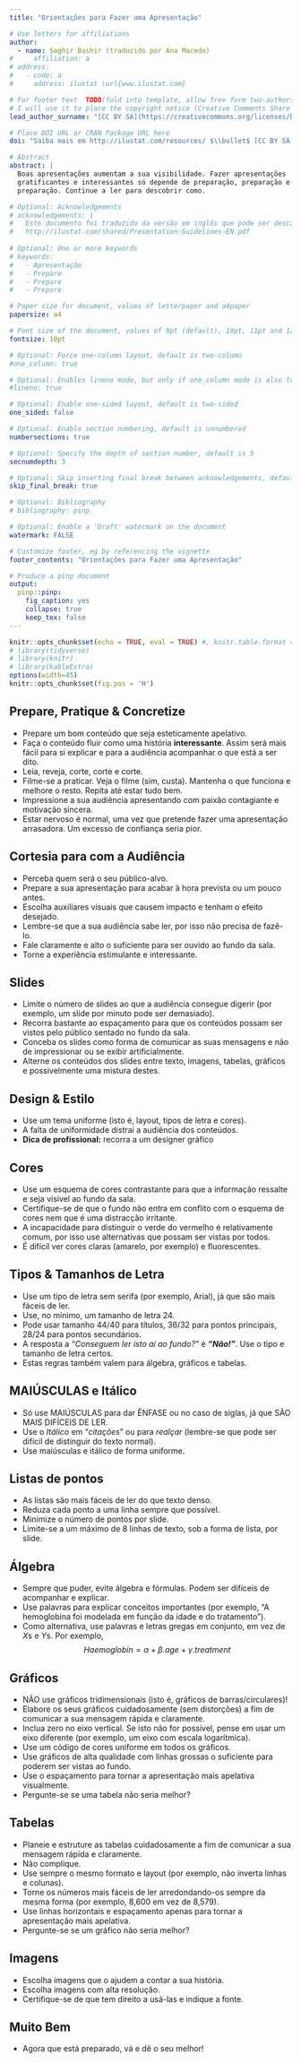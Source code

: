 ```yaml
---
title: "Orientações para Fazer uma Apresentação"

# Use letters for affiliations
author:
  - name: Saghir Bashir (traduzido por Ana Macedo)
#     affiliation: a
# address:
#   - code: a
#     address: ilustat \url{www.ilustat.com}

# For footer text  TODO(fold into template, allow free form two-authors)
# I will use it to place the copyright notice (Creative Comments Share Alike)
lead_author_surname: "[CC BY SA](https://creativecommons.org/licenses/by-sa/4.0/) [ilustat](http://ilustat.com/) $\\bullet$ [info@ilustat.com](mailto:info@ilustat.com)"

# Place DOI URL or CRAN Package URL here
doi: "Saiba mais em http://ilustat.com/resources/ $\\bullet$ [CC BY SA](https://creativecommons.org/licenses/by-sa/4.0/) [ilustat](http://ilustat.com/) $\\bullet$ [info@ilustat.com](mailto:info@ilustat.com)"

# Abstract
abstract: |
  Boas apresentações aumentam a sua visibilidade. Fazer apresentações
  gratificantes e interessantes só depende de preparação, preparação e
  preparação. Continue a ler para descobrir como.

# Optional: Acknowledgements
# acknowledgements: |
#   Este documento foi traduzido da versão em inglês que pode ser descarregada em:
#   http://ilustat.com/shared/Presentation-Guidelines-EN.pdf
  
# Optional: One or more keywords
# keywords:
#   - Apresentação
#   - Prepare
#   - Prepare
#   - Prepare

# Paper size for document, values of letterpaper and a4paper
papersize: a4

# Font size of the document, values of 9pt (default), 10pt, 11pt and 12pt
fontsize: 10pt

# Optional: Force one-column layout, default is two-column
#one_column: true

# Optional: Enables lineno mode, but only if one_column mode is also true
#lineno: true

# Optional: Enable one-sided layout, default is two-sided
one_sided: false

# Optional: Enable section numbering, default is unnumbered
numbersections: true

# Optional: Specify the depth of section number, default is 5
secnumdepth: 3

# Optional: Skip inserting final break between acknowledgements, default is false
skip_final_break: true

# Optional: Bibliography 
# bibliography: pinp

# Optional: Enable a 'Draft' watermark on the document
watermark: FALSE

# Customize footer, eg by referencing the vignette
footer_contents: "Orientações para Fazer uma Apresentação"

# Produce a pinp document
output: 
  pinp::pinp:
    fig_caption: yes
    collapse: true
    keep_tex: false
---
```


```r
knitr::opts_chunk$set(echo = TRUE, eval = TRUE) #, knitr.table.format = 'latex')
# library(tidyverse)
# library(knitr)
# library(kableExtra)
options(width=45)
knitr::opts_chunk$set(fig.pos = 'H')
```

## Prepare, Pratique & Concretize  

- Prepare um bom conteúdo que seja esteticamente apelativo.
- Faça o conteúdo fluir como uma história **interessante**. Assim será mais
  fácil para si explicar e para a audiência acompanhar o que está a ser dito.
- Leia, reveja, corte, corte e corte.
- Filme-se a praticar. Veja o filme (sim, custa). Mantenha o que funciona e 
  melhore o resto. Repita até estar tudo bem.
- Impressione a sua audiência apresentando com paixão contagiante e 
  motivação sincera.
- Estar nervoso é normal, uma vez que pretende fazer uma apresentação 
  arrasadora. Um excesso de confiança seria pior.

## Cortesia para com a Audiência  

- Perceba quem será o seu público-alvo.
- Prepare a sua apresentação para acabar à hora prevista ou um pouco antes.
- Escolha auxiliares visuais que causem impacto e tenham o efeito desejado.
- Lembre-se que a sua audiência sabe ler, por isso não precisa de fazê-lo.
- Fale claramente e alto o suficiente para ser ouvido ao fundo da sala.
- Torne a experiência estimulante e interessante.

## Slides  

- Limite o número de slides ao que a audiência consegue digerir (por
  exemplo, um slide por minuto pode ser demasiado).
- Recorra bastante ao espaçamento para que os conteúdos possam ser vistos 
  pelo público sentado no fundo da sala.
- Conceba os slides como forma de comunicar as suas mensagens e não de 
  impressionar ou se exibir artificialmente.
- Alterne os conteúdos dos slides entre texto, imagens, tabelas, gráficos 
  e possivelmente uma mistura destes.

## Design & Estilo  

- Use um tema uniforme (isto é, layout, tipos de letra e cores).
- A falta de uniformidade distrai a audiência dos conteúdos.
- **Dica de profissional:** recorra a um designer gráfico  

## Cores  

- Use um esquema de cores contrastante para que a informação ressalte e
  seja visível ao fundo da sala.
- Certifique-se de que o fundo não entra em conflito com o esquema de cores 
  nem que é uma distracção irritante.
- A incapacidade para distinguir o verde do vermelho é relativamente comum, 
  por isso use alternativas que possam ser vistas por todos.
- É difícil ver cores claras (amarelo, por exemplo) e fluorescentes.

## Tipos & Tamanhos de Letra  

- Use um tipo de letra sem serifa (por exemplo, Arial), já que são mais
  fáceis de ler.
- Use, no mínimo, um tamanho de letra 24.
- Pode usar tamanho 44/40 para títulos, 36/32 para pontos principais, 28/24 
  para pontos secundários.
- A resposta a *“Conseguem ler isto aí ao fundo?”* é ***“Não!”***. Use o tipo 
  e tamanho de letra certos.
- Estas regras também valem para álgebra, gráficos e tabelas.

## MAIÚSCULAS e Itálico  

- Só use MAIÚSCULAS para dar ÊNFASE ou no caso de siglas, já que SÃO MAIS 
  DIFÍCEIS DE LER.
- Use o *Itálico* em “*citações*” ou para *realçar* (lembre-se que pode ser
  difícil de distinguir do texto normal).
- Use maiúsculas e itálico de forma uniforme.

## Listas de pontos  

- As listas são mais fáceis de ler do que texto denso.
- Reduza cada ponto a uma linha sempre que possível.
- Minimize o número de pontos por slide.
- Limite-se a um máximo de 8 linhas de texto, sob a forma de lista, por slide.

## Álgebra  

- Sempre que puder, evite álgebra e fórmulas. Podem ser difíceis de
  acompanhar e explicar.
- Use palavras para explicar conceitos importantes (por exemplo, “A
  hemoglobina foi modelada em função da idade e do tratamento”).
- Como alternativa, use palavras e letras gregas em conjunto, em vez de
  *X*s e *Y*s. Por exemplo,
$$Haemoglobin = \alpha + \beta.age + \gamma.treatment$$

## Gráficos  

- NÃO use gráficos tridimensionais (isto é, gráficos de barras/circulares)!
- Elabore os seus gráficos cuidadosamente (sem distorções) a fim de comunicar 
  a sua mensagem rápida e claramente.
- Inclua zero no eixo vertical. Se isto não for possível, pense em usar um 
  eixo diferente (por exemplo, um eixo com escala logarítmica).
- Use um código de cores uniforme em todos os gráficos.
- Use gráficos de alta qualidade com linhas grossas o suficiente para poderem 
  ser vistas ao fundo.
- Use o espaçamento para tornar a apresentação mais apelativa visualmente.
- Pergunte-se se uma tabela não seria melhor?

## Tabelas  

- Planeie e estruture as tabelas cuidadosamente a fim de comunicar a sua mensagem 
  rápida e claramente.
- Não complique.
- Use sempre o mesmo formato e layout (por exemplo, não inverta linhas e colunas).
- Torne os números mais fáceis de ler arredondando-os sempre da mesma forma (por 
  exemplo, 8,600 em vez de 8,579).
- Use linhas horizontais e espaçamento apenas para tornar a apresentação mais 
  apelativa.
- Pergunte-se se um gráfico não seria melhor?

## Imagens  

- Escolha imagens que o ajudem a contar a sua história.
- Escolha imagens com alta resolução.
- Certifique-se de que tem direito a usá-las e indique a fonte.

## Muito Bem  

- Agora que está preparado, vá e dê o seu melhor!

$~$
